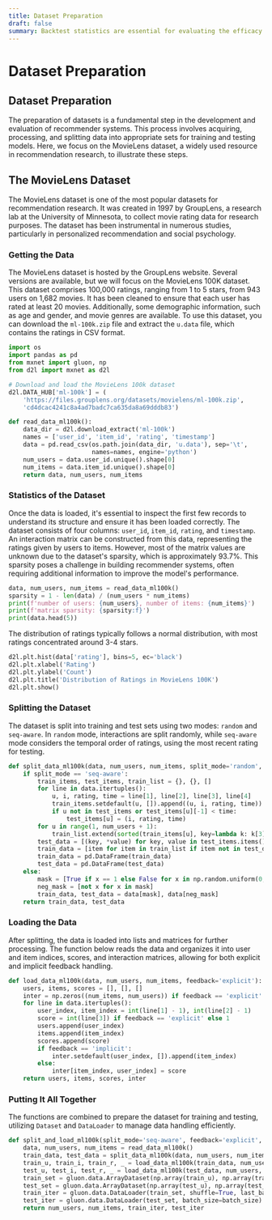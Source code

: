 ```yaml
---
title: Dataset Preparation
draft: false
summary: Backtest statistics are essential for evaluating the efficacy of investment strategies.
---
```



<TOCInline toc={props.toc} asDisclosure />

# Dataset Preparation

## Dataset Preparation

The preparation of datasets is a fundamental step in the development and evaluation of recommender systems. This process involves acquiring, processing, and splitting data into appropriate sets for training and testing models. Here, we focus on the MovieLens dataset, a widely used resource in recommendation research, to illustrate these steps.

## The MovieLens Dataset

The MovieLens dataset is one of the most popular datasets for recommendation research. It was created in 1997 by GroupLens, a research lab at the University of Minnesota, to collect movie rating data for research purposes. The dataset has been instrumental in numerous studies, particularly in personalized recommendation and social psychology.

### Getting the Data

The MovieLens dataset is hosted by the GroupLens website. Several versions are available, but we will focus on the MovieLens 100K dataset. This dataset comprises 100,000 ratings, ranging from 1 to 5 stars, from 943 users on 1,682 movies. It has been cleaned to ensure that each user has rated at least 20 movies. Additionally, some demographic information, such as age and gender, and movie genres are available. To use this dataset, you can download the `ml-100k.zip` file and extract the `u.data` file, which contains the ratings in CSV format.

```python
import os
import pandas as pd
from mxnet import gluon, np
from d2l import mxnet as d2l

# Download and load the MovieLens 100k dataset
d2l.DATA_HUB['ml-100k'] = (
    'https://files.grouplens.org/datasets/movielens/ml-100k.zip',
    'cd4dcac4241c8a4ad7badc7ca635da8a69dddb83')

def read_data_ml100k():
    data_dir = d2l.download_extract('ml-100k')
    names = ['user_id', 'item_id', 'rating', 'timestamp']
    data = pd.read_csv(os.path.join(data_dir, 'u.data'), sep='\t',
                       names=names, engine='python')
    num_users = data.user_id.unique().shape[0]
    num_items = data.item_id.unique().shape[0]
    return data, num_users, num_items
```

### Statistics of the Dataset

Once the data is loaded, it's essential to inspect the first few records to understand its structure and ensure it has been loaded correctly. The dataset consists of four columns: `user_id`, `item_id`, `rating`, and `timestamp`. An interaction matrix can be constructed from this data, representing the ratings given by users to items. However, most of the matrix values are unknown due to the dataset's sparsity, which is approximately 93.7%. This sparsity poses a challenge in building recommender systems, often requiring additional information to improve the model's performance.

```python
data, num_users, num_items = read_data_ml100k()
sparsity = 1 - len(data) / (num_users * num_items)
print(f'number of users: {num_users}, number of items: {num_items}')
print(f'matrix sparsity: {sparsity:f}')
print(data.head(5))
```

The distribution of ratings typically follows a normal distribution, with most ratings concentrated around 3-4 stars.

```python
d2l.plt.hist(data['rating'], bins=5, ec='black')
d2l.plt.xlabel('Rating')
d2l.plt.ylabel('Count')
d2l.plt.title('Distribution of Ratings in MovieLens 100K')
d2l.plt.show()
```

### Splitting the Dataset

The dataset is split into training and test sets using two modes: `random` and `seq-aware`. In `random` mode, interactions are split randomly, while `seq-aware` mode considers the temporal order of ratings, using the most recent rating for testing.

```python
def split_data_ml100k(data, num_users, num_items, split_mode='random', test_ratio=0.1):
    if split_mode == 'seq-aware':
        train_items, test_items, train_list = {}, {}, []
        for line in data.itertuples():
            u, i, rating, time = line[1], line[2], line[3], line[4]
            train_items.setdefault(u, []).append((u, i, rating, time))
            if u not in test_items or test_items[u][-1] < time:
                test_items[u] = (i, rating, time)
        for u in range(1, num_users + 1):
            train_list.extend(sorted(train_items[u], key=lambda k: k[3]))
        test_data = [(key, *value) for key, value in test_items.items()]
        train_data = [item for item in train_list if item not in test_data]
        train_data = pd.DataFrame(train_data)
        test_data = pd.DataFrame(test_data)
    else:
        mask = [True if x == 1 else False for x in np.random.uniform(0, 1, (len(data))) < 1 - test_ratio]
        neg_mask = [not x for x in mask]
        train_data, test_data = data[mask], data[neg_mask]
    return train_data, test_data
```

### Loading the Data

After splitting, the data is loaded into lists and matrices for further processing. The function below reads the data and organizes it into user and item indices, scores, and interaction matrices, allowing for both explicit and implicit feedback handling.

```python
def load_data_ml100k(data, num_users, num_items, feedback='explicit'):
    users, items, scores = [], [], []
    inter = np.zeros((num_items, num_users)) if feedback == 'explicit' else {}
    for line in data.itertuples():
        user_index, item_index = int(line[1] - 1), int(line[2] - 1)
        score = int(line[3]) if feedback == 'explicit' else 1
        users.append(user_index)
        items.append(item_index)
        scores.append(score)
        if feedback == 'implicit':
            inter.setdefault(user_index, []).append(item_index)
        else:
            inter[item_index, user_index] = score
    return users, items, scores, inter
```

### Putting It All Together

The functions are combined to prepare the dataset for training and testing, utilizing `Dataset` and `DataLoader` to manage data handling efficiently.

```python
def split_and_load_ml100k(split_mode='seq-aware', feedback='explicit', test_ratio=0.1, batch_size=256):
    data, num_users, num_items = read_data_ml100k()
    train_data, test_data = split_data_ml100k(data, num_users, num_items, split_mode, test_ratio)
    train_u, train_i, train_r, _ = load_data_ml100k(train_data, num_users, num_items, feedback)
    test_u, test_i, test_r, _ = load_data_ml100k(test_data, num_users, num_items, feedback)
    train_set = gluon.data.ArrayDataset(np.array(train_u), np.array(train_i), np.array(train_r))
    test_set = gluon.data.ArrayDataset(np.array(test_u), np.array(test_i), np.array(test_r))
    train_iter = gluon.data.DataLoader(train_set, shuffle=True, last_batch='rollover', batch_size=batch_size)
    test_iter = gluon.data.DataLoader(test_set, batch_size=batch_size)
    return num_users, num_items, train_iter, test_iter
```
